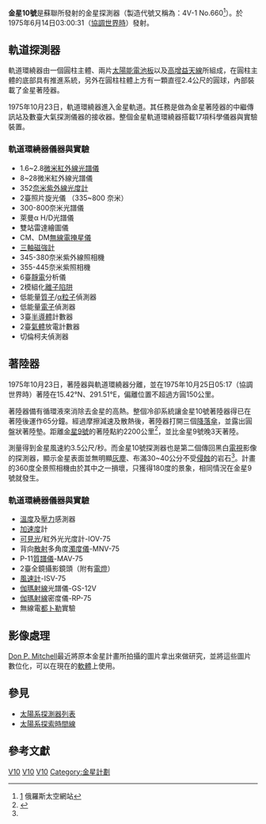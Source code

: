 {{Infobox_Spacecraft
| Name = 金星10號（4V-1 No. 660）
| Image = [[File:"Венера-10".jpg|200px]]
| Caption = 金星10號軌道環繞器
| Organization = {{USSR}}
| Major_Contractors = [[設計局|Lavochkin設計局]]
| Mission_Type = 環繞與著陸
| Satellite_Of = [[金星|金星]]
| Orbital_Insertion_Date = 1975年10月23日
| Launch = 1975年6月14日
| Launch site = [[白寇奴爾太空發射場|白寇奴爾太空發射場]]81號發射台
| Launch_Vehicle = [[質子號運載火箭|質子號運載火箭]]  
| Decay = 
| Mission_Duration = 1975年6月14日~1975年10月23日
| NSSDC_ID = 1975-050D
| Webpage = 
| Mass = {{convert|2015|kg|lb}} 
| Power = 
| Orbital_elements = 
| Semimajor_Axis = 
| Eccentricity = .8798
| Inclination = 29.5°
| Orbital_Period = 49.4 h
| Apoapsis = 19.82 RV
| Periapsis = 1.27 RV
| Orbits = 
}}
'''金星10號'''是蘇聯所發射的金星探測器（製造代號又稱為：4V-1 No.660<ref>[http://www.russianspaceweb.com/venera75.html] {{Wayback|url=http://www.russianspaceweb.com/venera75.html |date=20130703123911 }} 俄羅斯太空網站</ref>）。於1975年6月14日03:00:31（[[協調世界時|協調世界時]]）發射。
==軌道探測器==
軌道環繞器由一個圓柱主體、兩片[[太陽能電池板|太陽能電池板]]以及[[高增益天線|高增益天線]]所組成，在圓柱主體的底部具有推進系統，另外在圓柱柱體上方有一顆直徑2.4公尺的圓球，內部裝載了金星著陸器。

1975年10月23日，軌道環繞器進入金星軌道。其任務是做為金星著陸器的中繼傳訊站及數臺大氣探測儀器的接收器。整個金星軌道環繞器搭載17項科學儀器與實驗裝置。
===軌道環繞器儀器與實驗===
* 1.6~2.8[[微米|微米]][[紅外線|紅外線]][[光譜儀|光譜儀]]
* 8~28微米紅外線光譜儀
* 352[[奈米|奈米]][[紫外線|紫外線]][[光度計|光度計]]
* 2臺照片旋光儀 （335~800 奈米）
* 300-800奈米光譜儀
* 萊曼α H/D光譜儀
* 雙站雷達繪圖儀
* CM、DM[[無線電|無線電]][[掩星|掩星儀]]
* [[磁強計|三軸磁強計]]
* 345-380奈米紫外線照相機
* 355-445奈米紫照相機
* 6臺[[靜電|靜電]]分析儀
* 2模組化[[離子|離子]][[陷阱|陷阱]]
* 低能量[[質子|質子]]/[[α粒子|α粒子]]偵測器
* 低能量[[電子|電子]]偵測器
* 3臺[[半導體|半導體]]計數器
* 2臺[[氣體|氣體]]放電計數器
* 切倫柯夫偵測器
==著陸器==
1975年10月23日，著陸器與軌道環繞器分離，並在1975年10月25日05:17（協調世界時）著陸在15.42°N、291.51°E，偏離位置不超過方圓150公里。

著陸器備有循環液來消除去金星的高熱。整個冷卻系統讓金星10號著陸器得已在著陸後運作65分鐘。經過摩擦減速及散熱後，著陸器打開三個[[降落傘|降落傘]]，並露出圓盤狀著陸墊。距離[[金星9號|金星9號]]的著陸點約2200公里<ref name="dpmfps">{{cite web|last=Mitchell|first=Don P.|title=First Pictures of the Surface of Venus|url=http://www.mentallandscape.com/V_Lavochkin2.htm|accessdate=7 August 2010|year=2004|archive-date=2018-10-01|archive-url=https://web.archive.org/web/20181001195453/http://mentallandscape.com/V_Lavochkin2.htm|dead-url=yes}}</ref>，並比金星9號晚3天著陸。

測量得到金星風速約3.5公尺/秒。而金星10號探測器也是第二個傳回黑白[[電視|電視]]影像的探測器，顯示金星表面並無明顯[[灰塵|灰塵]]、布滿30~40公分不受[[侵蝕|侵蝕]]的岩石<ref name="dpmfps"/>。計畫的360度全景照相機由於其中之一損壞，只獲得180度的景象，相同情況在金星9號就發生。
===軌道環繞器儀器與實驗===
* [[溫度|溫度]]及[[壓力|壓力]]感測器
* [[加速度|加速度]]計
* [[可見光|可見光]]/紅外光光度計-IOV-75
* 背向[[散射|散射]]多角度[[濁度儀|濁度儀]]-MNV-75
* P-11[[質譜儀|質譜儀]]-MAV-75
* 2臺全鏡攝影鏡頭（附有[[電燈|電燈]]）
* [[風速計|風速計]]-ISV-75
* [[伽瑪射線|伽瑪射線]]光譜儀-GS-12V
* [[伽瑪射線|伽瑪射線]]密度儀-RP-75
* 無線電[[都卜勒|都卜勒]]實驗

==影像處理==
[https://web.archive.org/web/20080828021248/http://www.mentallandscape.com/V_Venus.htm Don P. Mitchell]最近將原本金星計畫所拍攝的圖片拿出來做研究，並將這些圖片數位化，可以在現在的[[軟體|軟體]]上使用。

==參見==
*[[太陽系探測器列表|太陽系探測器列表]]
*[[太陽系探索時間線|太陽系探索時間線]]
==參考文獻==
{{reflist}}

{{金星計畫}}
{{金星任務}}

[[Category:金星|V10]]
[[Category:金星探測器|V10]]
[[Category:探测器|V10]]
[[Category:金星計劃|Category:金星計劃]]